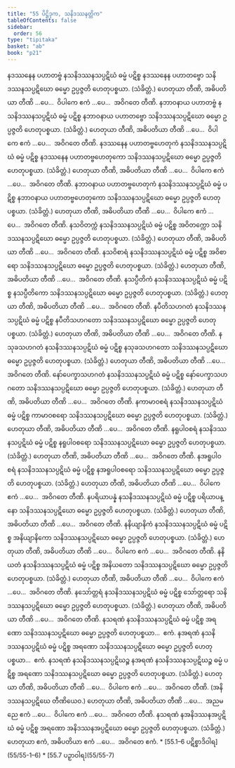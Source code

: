 ```yaml
---
title: "55 ပိဋ္ဌိဒုက, သနိဒဿနတ္တိက"
tableOfContents: false
sidebar:
  order: 56
type: "tipitaka"
basket: "ab"
book: "p21"
---
```



<DynamicBreadcrumb />

<Division number="121" book="p21" e="ch" v="40" p="373">

<Paragraph number="313" book="p21">
နဒဿနေန ပဟာတဗ္ဗံ နသနိဒဿနသပ္ပဋိဃံ ဓမ္မံ ပဋိစ္စ နဒဿနေန ပဟာတဗ္ဗော သနိဒဿနသပ္ပဋိဃော ဓမ္မော ဥပ္ပဇ္ဇတိ ဟေတုပစ္စယာ. (သံခိတ္တံ.)

</Paragraph>

<Paragraph number="314" book="p21">
ဟေတုယာ တီဏိ, အဓိပတိယာ တီဏိ …ပေ…  ဝိပါကေ ဧကံ …ပေ…  အဝိဂတေ တီဏိ.

</Paragraph>

</Division>
<Division number="122" book="p21" e="ch" v="40" p="373">

<Paragraph number="315" book="p21">
နဘာဝနာယ ပဟာတဗ္ဗံ နသနိဒဿနသပ္ပဋိဃံ ဓမ္မံ ပဋိစ္စ နဘာဝနာယ ပဟာတဗ္ဗော သနိဒဿနသပ္ပဋိဃော ဓမ္မော ဥပ္ပဇ္ဇတိ ဟေတုပစ္စယာ. (သံခိတ္တံ.)

</Paragraph>

<Paragraph number="316" book="p21">
ဟေတုယာ တီဏိ, အဓိပတိယာ တီဏိ …ပေ…  ဝိပါကေ ဧကံ …ပေ…  အဝိဂတေ တီဏိ.

</Paragraph>

</Division>
<Division number="123" book="p21" e="ch" v="40" p="373">

<Paragraph number="317" book="p21">
နဒဿနေန ပဟာတဗ္ဗဟေတုကံ နသနိဒဿနသပ္ပဋိဃံ ဓမ္မံ ပဋိစ္စ နဒဿနေန ပဟာတဗ္ဗဟေတုကော သနိဒဿနသပ္ပဋိဃော ဓမ္မော ဥပ္ပဇ္ဇတိ ဟေတုပစ္စယာ. (သံခိတ္တံ.)

</Paragraph>

<Paragraph number="318" book="p21">
ဟေတုယာ တီဏိ, အဓိပတိယာ တီဏိ …ပေ…  ဝိပါကေ ဧကံ …ပေ…  အဝိဂတေ တီဏိ.

</Paragraph>

</Division>
<Division number="124" book="p21" e="ch" v="40" p="373">

<Paragraph number="319" book="p21">
နဘာဝနာယ ပဟာတဗ္ဗဟေတုကံ နသနိဒဿနသပ္ပဋိဃံ ဓမ္မံ ပဋိစ္စ နဘာဝနာယ ပဟာတဗ္ဗဟေတုကော သနိဒဿနသပ္ပဋိဃော ဓမ္မော ဥပ္ပဇ္ဇတိ ဟေတုပစ္စယာ. (သံခိတ္တံ.)

</Paragraph>

<Paragraph number="320" book="p21">
ဟေတုယာ တီဏိ, အဓိပတိယာ တီဏိ …ပေ…  ဝိပါကေ ဧကံ …ပေ…  အဝိဂတေ တီဏိ.

</Paragraph>

</Division>
<Division number="125" book="p21" e="ch" v="40" p="373">

<Paragraph number="321" book="p21">
နသဝိတက္ကံ နသနိဒဿနသပ္ပဋိဃံ ဓမ္မံ ပဋိစ္စ အဝိတက္ကော သနိဒဿနသပ္ပဋိဃော ဓမ္မော ဥပ္ပဇ္ဇတိ ဟေတုပစ္စယာ. (သံခိတ္တံ.)

</Paragraph>

<Paragraph number="322" book="p21">
ဟေတုယာ တီဏိ, အဓိပတိယာ တီဏိ …ပေ…  အဝိဂတေ တီဏိ.

</Paragraph>

</Division>
<Division number="126" book="p21" e="ch" v="40" p="373">

<Paragraph number="323" book="p21">
နသဝိစာရံ နသနိဒဿနသပ္ပဋိဃံ ဓမ္မံ ပဋိစ္စ အဝိစာရော သနိဒဿနသပ္ပဋိဃော ဓမ္မော ဥပ္ပဇ္ဇတိ ဟေတုပစ္စယာ. (သံခိတ္တံ.)

</Paragraph>

<Paragraph number="324" book="p21">
ဟေတုယာ တီဏိ, အဓိပတိယာ တီဏိ …ပေ…  အဝိဂတေ တီဏိ.

</Paragraph>

</Division>
<Division number="127" book="p21" e="ch" v="40" p="374">

<Paragraph number="325" book="p21">
နသပ္ပီတိကံ နသနိဒဿနသပ္ပဋိဃံ ဓမ္မံ ပဋိစ္စ နသပ္ပီတိကော သနိဒဿနသပ္ပဋိဃော ဓမ္မော ဥပ္ပဇ္ဇတိ ဟေတုပစ္စယာ. (သံခိတ္တံ.)

</Paragraph>

<Paragraph number="326" book="p21">
ဟေတုယာ တီဏိ, အဓိပတိယာ တီဏိ …ပေ…  အဝိဂတေ တီဏိ.

</Paragraph>

</Division>
<Division number="128" book="p21" e="ch" v="40" p="374">

<Paragraph number="327" book="p21">
နပီတိသဟဂတံ နသနိဒဿနသပ္ပဋိဃံ ဓမ္မံ ပဋိစ္စ နပီတိသဟဂတော သနိဒဿနသပ္ပဋိဃော ဓမ္မော ဥပ္ပဇ္ဇတိ ဟေတုပစ္စယာ. (သံခိတ္တံ.)

</Paragraph>

<Paragraph number="328" book="p21">
ဟေတုယာ တီဏိ, အဓိပတိယာ တီဏိ …ပေ…  အဝိဂတေ တီဏိ.

</Paragraph>

</Division>
<Division number="129" book="p21" e="ch" v="40" p="374">

<Paragraph number="329" book="p21">
နသုခသဟဂတံ နသနိဒဿနသပ္ပဋိဃံ ဓမ္မံ ပဋိစ္စ နသုခသဟဂတော သနိဒဿနသပ္ပဋိဃော ဓမ္မော ဥပ္ပဇ္ဇတိ ဟေတုပစ္စယာ. (သံခိတ္တံ.)

</Paragraph>

<Paragraph number="330" book="p21">
ဟေတုယာ တီဏိ, အဓိပတိယာ တီဏိ …ပေ…  အဝိဂတေ တီဏိ.

</Paragraph>

</Division>
<Division number="130" book="p21" e="ch" v="40" p="374">

<Paragraph number="331" book="p21">
နော်ပေက္ခာသဟဂတံ နသနိဒဿနသပ္ပဋိဃံ ဓမ္မံ ပဋိစ္စ နော်ပေက္ခာသဟဂတော သနိဒဿနသပ္ပဋိဃော ဓမ္မော ဥပ္ပဇ္ဇတိ ဟေတုပစ္စယာ. (သံခိတ္တံ.)

</Paragraph>

<Paragraph number="332" book="p21">
ဟေတုယာ တီဏိ, အဓိပတိယာ တီဏိ …ပေ…  အဝိဂတေ တီဏိ.

</Paragraph>

</Division>
<Division number="131" book="p21" e="ch" v="40" p="374">

<Paragraph number="333" book="p21">
နကာမာဝစရံ နသနိဒဿနသပ္ပဋိဃံ ဓမ္မံ ပဋိစ္စ ကာမာဝစရော သနိဒဿနသပ္ပဋိဃော ဓမ္မော ဥပ္ပဇ္ဇတိ ဟေတုပစ္စယာ. (သံခိတ္တံ.)

</Paragraph>

<Paragraph number="334" book="p21">
ဟေတုယာ တီဏိ, အဓိပတိယာ တီဏိ …ပေ…  အဝိဂတေ တီဏိ.

</Paragraph>

</Division>
<Division number="132" book="p21" e="ch" v="40" p="374">

<Paragraph number="335" book="p21">
နရူပါဝစရံ နသနိဒဿနသပ္ပဋိဃံ ဓမ္မံ ပဋိစ္စ နရူပါဝစရော သနိဒဿနသပ္ပဋိဃော ဓမ္မော ဥပ္ပဇ္ဇတိ ဟေတုပစ္စယာ. (သံခိတ္တံ.)

</Paragraph>

<Paragraph number="336" book="p21">
ဟေတုယာ တီဏိ, အဓိပတိယာ တီဏိ …ပေ…  အဝိဂတေ တီဏိ.

</Paragraph>

</Division>
<Division number="133" book="p21" e="ch" v="40" p="374">

<Paragraph number="337" book="p21">
နအရူပါဝစရံ နသနိဒဿနသပ္ပဋိဃံ ဓမ္မံ ပဋိစ္စ နအရူပါဝစရော သနိဒဿနသပ္ပဋိဃော ဓမ္မော ဥပ္ပဇ္ဇတိ ဟေတုပစ္စယာ. (သံခိတ္တံ.)

</Paragraph>

<Paragraph number="338" book="p21">
ဟေတုယာ တီဏိ, အဓိပတိယာ တီဏိ …ပေ…  ဝိပါကေ ဧကံ …ပေ…  အဝိဂတေ တီဏိ.

</Paragraph>

</Division>
<Division number="134" book="p21" e="ch" v="40" p="374">

<Paragraph number="339" book="p21">
နပရိယာပန္နံ နသနိဒဿနသပ္ပဋိဃံ ဓမ္မံ ပဋိစ္စ ပရိယာပန္နော သနိဒဿနသပ္ပဋိဃော ဓမ္မော ဥပ္ပဇ္ဇတိ ဟေတုပစ္စယာ. (သံခိတ္တံ.)

</Paragraph>

<Paragraph number="340" book="p21">
ဟေတုယာ တီဏိ, အဓိပတိယာ တီဏိ …ပေ…  အဝိဂတေ တီဏိ.

</Paragraph>

</Division>
<Division number="135" book="p21" e="ch" v="40" p="374">

<Paragraph number="341" book="p21">
နနိယျာနိကံ နသနိဒဿနသပ္ပဋိဃံ ဓမ္မံ ပဋိစ္စ အနိယျာနိကော သနိဒဿနသပ္ပဋိဃော ဓမ္မော ဥပ္ပဇ္ဇတိ ဟေတုပစ္စယာ. (သံခိတ္တံ.)

</Paragraph>

<Paragraph number="342" book="p21">
ဟေတုယာ တီဏိ, အဓိပတိယာ တီဏိ …ပေ…  ဝိပါကေ ဧကံ …ပေ…  အဝိဂတေ တီဏိ.

</Paragraph>

</Division>
<Division number="136" book="p21" e="ch" v="40" p="374">

<Paragraph number="343" book="p21">
နနိယတံ နသနိဒဿနသပ္ပဋိဃံ ဓမ္မံ ပဋိစ္စ အနိယတော သနိဒဿနသပ္ပဋိဃော ဓမ္မော ဥပ္ပဇ္ဇတိ ဟေတုပစ္စယာ. (သံခိတ္တံ.)

</Paragraph>

<Paragraph number="344" book="p21">
ဟေတုယာ တီဏိ, အဓိပတိယာ တီဏိ …ပေ…  ဝိပါကေ ဧကံ …ပေ…  အဝိဂတေ တီဏိ.

</Paragraph>

</Division>
<Division number="137" book="p21" e="ch" v="40" p="374">

<Paragraph number="345" book="p21">
နသော်တ္တရံ နသနိဒဿနသပ္ပဋိဃံ ဓမ္မံ ပဋိစ္စ သော်တ္တရော သနိဒဿနသပ္ပဋိဃော ဓမ္မော ဥပ္ပဇ္ဇတိ ဟေတုပစ္စယာ. (သံခိတ္တံ.)

</Paragraph>

<Paragraph number="346" book="p21">
ဟေတုယာ တီဏိ, အဓိပတိယာ တီဏိ …ပေ…  အဝိဂတေ တီဏိ.

</Paragraph>

</Division>
<Division number="138" book="p21" e="ch" v="40" p="374">

<Paragraph number="347" book="p21">
နသရဏံ နသနိဒဿနသပ္ပဋိဃံ ဓမ္မံ ပဋိစ္စ အရဏော သနိဒဿနသပ္ပဋိဃော ဓမ္မော ဥပ္ပဇ္ဇတိ ဟေတုပစ္စယာ…  ဧကံ.

</Paragraph>

<Paragraph number="348" book="p21">
နအရဏံ နသနိဒဿနသပ္ပဋိဃံ ဓမ္မံ ပဋိစ္စ အရဏော သနိဒဿနသပ္ပဋိဃော ဓမ္မော ဥပ္ပဇ္ဇတိ ဟေတုပစ္စယာ…  ဧကံ.

</Paragraph>

<Paragraph number="349" book="p21">
နသရဏံ နသနိဒဿနသပ္ပဋိဃဉ္စ နအရဏံ နသနိဒဿနသပ္ပဋိဃဉ္စ ဓမ္မံ ပဋိစ္စ အရဏော သနိဒဿနသပ္ပဋိဃော ဓမ္မော ဥပ္ပဇ္ဇတိ ဟေတုပစ္စယာ. (သံခိတ္တံ.)

</Paragraph>

<Paragraph number="350" book="p21">
ဟေတုယာ တီဏိ, အဓိပတိယာ တီဏိ …ပေ…  ဝိပါကေ ဧကံ …ပေ…  အဝိဂတေ တီဏိ.

</Paragraph>

<Paragraph number="351" book="p21">
(အနိဒဿနသပ္ပဋိဃေ တီဏိယေဝ.) ဟေတုယာ တီဏိ, အဓိပတိယာ တီဏိ …ပေ…  အညမညေ ဧကံ …ပေ…  ဝိပါကေ ဧကံ …ပေ…  အဝိဂတေ တီဏိ.

</Paragraph>

<Paragraph number="352" book="p21">
နသရဏံ နအနိဒဿနအပ္ပဋိဃံ ဓမ္မံ ပဋိစ္စ အရဏော အနိဒဿနအပ္ပဋိဃော ဓမ္မော ဥပ္ပဇ္ဇတိ ဟေတုပစ္စယာ. (သံခိတ္တံ.) ဟေတုယာ ဧကံ, အဓိပတိယာ ဧကံ …ပေ…  အဝိဂတေ ဧကံ.

</Paragraph>
</Division>

<TableOfContents book="p21" section="55">
* [55.1–6 ပဋိစ္စာဒိဝါရ](55/55-1–6)
* [55.7 ပဉှာဝါရ](55/55-7)
</TableOfContents>